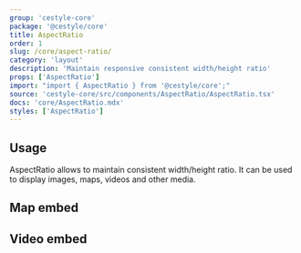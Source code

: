 ```yaml
---
group: 'cestyle-core'
package: '@cestyle/core'
title: AspectRatio
order: 1
slug: /core/aspect-ratio/
category: 'layout'
description: 'Maintain responsive consistent width/height ratio'
props: ['AspectRatio']
import: "import { AspectRatio } from '@cestyle/core';"
source: 'cestyle-core/src/components/AspectRatio/AspectRatio.tsx'
docs: 'core/AspectRatio.mdx'
styles: ['AspectRatio']
---
```



## Usage

AspectRatio allows to maintain consistent width/height ratio.
It can be used to display images, maps, videos and other media.

<Demo data={AspectRatioDemos.image} />

## Map embed

<Demo data={AspectRatioDemos.map} />

## Video embed

<Demo data={AspectRatioDemos.video} />
